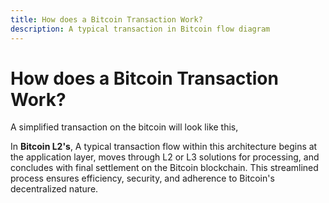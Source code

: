 ```yaml
---
title: How does a Bitcoin Transaction Work?
description: A typical transaction in Bitcoin flow diagram
---
```



# How does a Bitcoin Transaction Work?

A simplified transaction on the bitcoin will look like this,

<ZoomImage
  src="/assets/how-does-a-bitcoin-transaction-work.png"
  alt="how does a bitcoin transaction work"
/>

In **Bitcoin L2's**, A typical transaction flow within this architecture begins at the
application layer, moves through L2 or L3 solutions for processing, and concludes
with final settlement on the Bitcoin blockchain. This streamlined process ensures
efficiency, security, and adherence to Bitcoin's decentralized nature.
